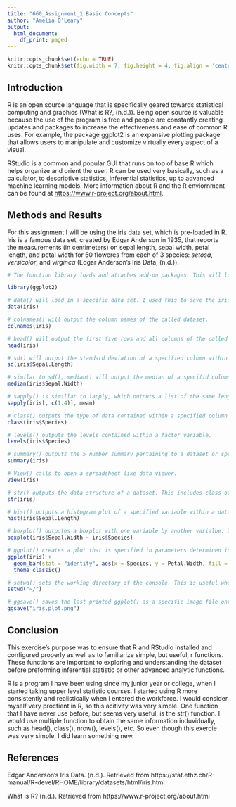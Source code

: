 ---
title: "660_Assignment_1 Basic Concepts"
author: "Amelia O'Leary"
output:
  html_document:
    df_print: paged
---

```{r setup, include = FALSE}
knitr::opts_chunk$set(echo = TRUE)
knitr::opts_chunk$set(fig.width = 7, fig.height = 4, fig.align = 'center')
```

## Introduction 

R is an open source language that is specifically geared towards statistical computing and graphics (What is R?, (n.d.)). Being open source is valuable because the use of the program is free and people are constantly creating updates and packages to increase the effectiveness and ease of common R uses. For example, the package ggplot2 is an expansive plotting package that allows users to manipulate and customize virtually every aspect of a visual. 

RStudio is a common and popular GUI that runs on top of base R which helps organize and orient the user. R can be used very basically, such as a calculator, to descriptive statistics, inferential statistics, up to advanced machine learning models. More information about R and the R enviornment can be found at <https://www.r-project.org/about.html>. 

## Methods and Results
For this assignment I will be using the iris data set, which is pre-loaded in R. Iris is a famous data set, created by Edgar Anderson in 1935, that reports the measurements (in centimeters) on sepal length, sepal width, petal length, and petal width for 50 floweres from each of 3 species: *setosa*, *versicolor*, and *virginca* (Edgar Anderson's Iris Data, (n.d.)). 

```{r functions}

# The function library loads and attaches add-on packages. This will load in the graphics package "ggplot2". In order to have the ability to load in a package, the package must be installed. To do this, the function install.packages("packagename") can be used. 

library(ggplot2)

# data() will load in a specific data set. I used this to save the iris dataset into the R environment. 
data(iris)

# colnames() will output the column names of the called dataset. 
colnames(iris)

# head() will output the first five rows and all columns of the called dataset. 
head(iris)

# sd() will output the standard deviation of a specified column within a dataset. 
sd(iris$Sepal.Length)

# similar to sd(), median() will output the median of a specifid column within a dataset. 
median(iris$Sepal.Width)

# sapply() is simillar to lapply, which outputs a list of the same length of x which is a result of a function corresponding to x. In this example, the mean will output for the iris dataset columns 1 through 4. 
sapply(iris[, c(1:4)], mean)

# class() outputs the type of data contained within a specified column or data-objects. The most common catagorizations for are numeric, integer, character, and factor. Examples of output when calling a whole dataset are data.frame, matrix, list, etc. 
class(iris$Species)

# levels() outputs the levels contained within a factor variable.
levels(iris$Species)

# summary() outputs the 5 number summary pertaining to a dataset or specific variable called. 
summary(iris)

# View() calls to open a spreadsheet like data viewer. 
View(iris)

# str() outputs the data structure of a dataset. This includes class of whole dataset, total observations, number of variables, column damnes, class of variable, and a handful of induvidual observations for each variable. 
str(iris)

# hist() outputs a histogram plot of a specified variable within a dataset. 
hist(iris$Sepal.Length)

# boxplot() outputes a boxplot with one variable by another varialbe. This example displays sepal width by species type.
boxplot(iris$Sepal.Width ~ iris$Species)

# ggplot() creates a plot that is specified in parameters determined in later code. geom_bar() specifies the type of graph as a barchart where the aesthetics are set. theme_classic() is a part of ggplot that specifies the general look of the style and background of the graph.
ggplot(iris) +
  geom_bar(stat = "identity", aes(x = Species, y = Petal.Width, fill = Petal.Length)) +
  theme_classic()

# setwd() sets the working directory of the console. This is useful when calling dataset into the R environment or saving files from R into a specific local location. 
setwd("~/")

# ggsave() saves the last printed ggplot() as a specific image file onto a local location.
ggsave("iris.plot.png")
```

## Conclusion

This exercise's purpose was to ensure that R and RStudio installed and configured properly as well as to familiarize simple, but useful, r functions. These functions are important to exploring and understanding the dataset before preforming inferential statistic or other advanced analytic functions. 

R is a program I have been using since my junior year or college, when I started taking upper level statistic courses. I started using R more consistently and realistically when I entered the workforce. I would consider myself very procfient in R, so this acitivity was very simple. One function that I have never use before, but seems very useful, is the str() function. I would use multiple function to obtain the same information induvidually, such as head(), class(), nrow(), levels(), etc. So even though this exercie was very simple, I did learn something new. 

## References 

Edgar Anderson's Iris Data. (n.d.). Retrieved from https://stat.ethz.ch/R-manual/R-devel/RHOME/library/datasets/html/iris.html

What is R? (n.d.). Retrieved from https://www.r-project.org/about.html
